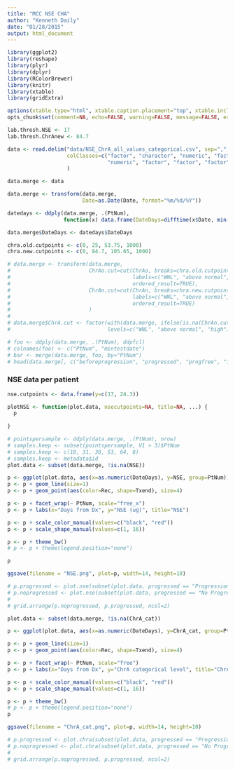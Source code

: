 ```yaml
---
title: "MCC NSE CHA"
author: "Kenneth Daily"
date: "01/28/2015"
output: html_document
---
```



```r
library(ggplot2)
library(reshape)
library(plyr)
library(dplyr)
library(RColorBrewer)
library(knitr)
library(xtable)
library(gridExtra)

options(xtable.type="html", xtable.caption.placement="top", xtable.include.row.names=FALSE)
opts_chunk$set(comment=NA, echo=FALSE, warning=FALSE, message=FALSE, error=FALSE, fig.width=10, fig.height=5)

lab.thresh.NSE <- 17
lab.thresh.ChrAnew <- 84.7
```

```r

data <- read.delim("data/NSE_ChrA_all_values_categorical.csv", sep=",", na.strings="",
                   colClasses=c("factor", "character", "numeric", "factor", "numeric", 
                                "numeric", "factor", "factor", "factor", "factor"),
                   )

data.merge <- data

data.merge <- transform(data.merge,
                        Date=as.Date(Date, format="%m/%d/%Y"))

datedays <- ddply(data.merge, .(PtNum), 
                  function(x) data.frame(DateDays=difftime(x$Date, min(x$Date), units="days")))

data.merge$DateDays <- datedays$DateDays

chra.old.cutpoints <- c(0, 25, 53.75, 1000)
chra.new.cutpoints <- c(0, 84.7, 105.65, 1000)

# data.merge <- transform(data.merge,
#                         ChrAo.cut=cut(ChrAo, breaks=chra.old.cutpoints, 
#                                       labels=c("WNL", "above normal", "high"),
#                                       ordered_result=TRUE),
#                         ChrAn.cut=cut(ChrAn, breaks=chra.new.cutpoints,
#                                       labels=c("WNL", "above normal", "high"),
#                                       ordered_result=TRUE)
#                         )
# 
# data.merge$ChrA.cut <- factor(with(data.merge, ifelse(is.na(ChrAn.cut), as.character(ChrAo.cut), as.character(ChrAn.cut))),
#                               levels=c("WNL", "above normal", "high"), ordered=TRUE)

# foo <- ddply(data.merge, .(PtNum), ddpfcl)
# colnames(foo) <- c("PtNum", "mintestdate")
# bar <- merge(data.merge, foo, by="PtNum")
# head(data.merge[, c("beforeprogression", "progressed", "progfree", "firstprg", "firstprgdays")])

```

### NSE data per patient

```r
nse.cutpoints <- data.frame(y=c(17, 24.3))
```

```r

plotNSE <- function(plot.data, nsecutpoints=NA, title=NA, ...) {  
  p
  
}

```


```r
# pointspersample <- ddply(data.merge, .(PtNum), nrow)
# samples.keep <- subset(pointspersample, V1 > 3)$PtNum
# samples.keep <- c(18, 31, 38, 53, 64, 8)
# samples.keep <- metadata$id
plot.data <- subset(data.merge, !is.na(NSE))

p <- ggplot(plot.data, aes(x=as.numeric(DateDays), y=NSE, group=PtNum))
p <- p + geom_line(size=1)
p <- p + geom_point(aes(color=Rec, shape=Txend), size=4)

p <- p + facet_wrap(~ PtNum, scale="free_x")
p <- p + labs(x="Days from Dx", y="NSE (ug)", title="NSE")

p <- p + scale_color_manual(values=c("black", "red"))
p <- p + scale_shape_manual(values=c(1, 16))

p <- p + theme_bw()
# p <- p + theme(legend.position="none")

p

ggsave(filename = "NSE.png", plot=p, width=14, height=10)

# p.progressed <- plot.nse(subset(plot.data, progressed == "Progression"), nse.cutpoints, title="Progression")
# p.noprogressed <- plot.nse(subset(plot.data, progressed == "No Progression"), nse.cutpoints, title="No Progression")
# 
# grid.arrange(p.noprogressed, p.progressed, ncol=2)

```

```r
plot.data <- subset(data.merge, !is.na(ChrA_cat))

p <- ggplot(plot.data, aes(x=as.numeric(DateDays), y=ChrA_cat, group=PtNum))

p <- p + geom_line(size=1)
p <- p + geom_point(aes(color=Rec, shape=Txend), size=4)

p <- p + facet_wrap(~ PtNum, scale="free")
p <- p + labs(x="Days from Dx", y="ChrA categorical level", title="ChrA_cat")

p <- p + scale_color_manual(values=c("black", "red"))
p <- p + scale_shape_manual(values=c(1, 16))

p <- p + theme_bw()
# p <- p + theme(legend.position="none")
p

ggsave(filename = "ChrA_cat.png", plot=p, width=14, height=10)

# p.progressed <- plot.chra(subset(plot.data, progressed == "Progression"), title="Progression")
# p.noprogressed <- plot.chra(subset(plot.data, progressed == "No Progression"), title="No Progression")
# 
# grid.arrange(p.noprogressed, p.progressed, ncol=2)


```